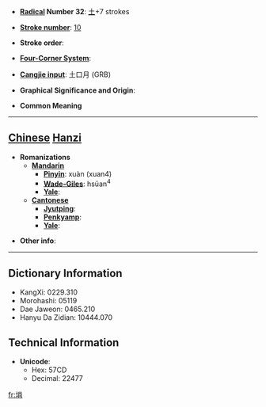 * '''[[Wiktionary:Chinese radical index| Radical]] Number 32''': [[Wiktionary:Chinese radical index 土|土]]+7 strokes

* '''[[Wiktionary:Chinese total strokes index|Stroke number]]''': [[Wiktionary:Chinese total strokes index 10|10]]

* '''Stroke order''': 

* '''[[Wiktionary:Chinese four corner index|Four-Corner System]]''': 

* '''[[Wiktionary:Chinese Cangjie index|Cangjie input]]''': 土口月 (GRB)

* '''Graphical Significance and Origin''': 

* '''Common Meaning'''

----

== [[Chinese]] [[Hanzi]] ==

* '''Romanizations'''
** '''[[Mandarin]]'''
*** '''[[Pinyin]]''': xuàn (xuan4)
*** '''[[Wade-Giles]]''': hsüan<sup>4</sup>
*** '''[[Yale]]''': 
** '''[[Cantonese]]'''
*** '''[[Jyutping]]''':
*** '''[[Penkyamp]]''': 
*** '''[[Yale]]''': 

* '''Other info''': 

----

== Dictionary Information ==

* KangXi: 0229.310
* Morohashi: 05119
* Dae Jaweon: 0465.210
* Hanyu Da Zidian: 10444.070

== Technical Information ==

* '''Unicode''':
** Hex: 57CD
** Decimal: 22477

[[fr:埍]]